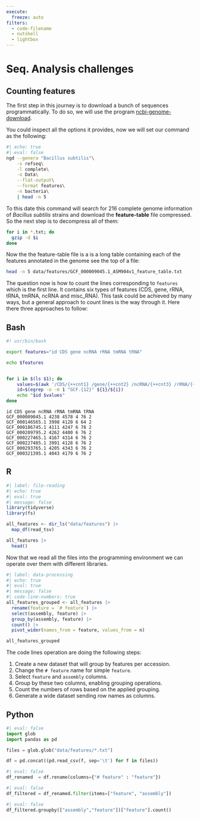 ```yaml
---
execute: 
  freeze: auto
filters:
  - code-filename
  - nutshell
  - lightbox
---
```


# Seq. Analysis challenges {.unnumbered}

## Counting features

The first step in this journey is to download a bunch of sequences programmatically. To do so, we will use the program [ncbi-genome-download](https://github.com/kblin/ncbi-genome-download).

You could inspect all the options it provides, now we will set our command as the following:

```.zsh
#| echo: true
#| eval: false
ngd --genera "Bacillus subtilis"\
    -s refseq\
    -l complete\
    -o Data\
    --flat-output\
    --format features\
    -n bacteria\
    | head -n 5
```
To this date this command will search for 216 complete genome information of *Bacillus subtilis* strains and download the **feature-table** file compressed. So the next step is to decompress all of them:

```.zsh
for i in *.txt; do
  gzip -d $i
done
```
Now the the feature-table file is a is a long table containing each of the features annotated in the genome see the top of a file:

```bash
head -n 5 data/features/GCF_000009045.1_ASM904v1_feature_table.txt
```

The question now is how to count the lines corresponding to `features` which is the first line. It contains six types of features (CDS, gene, rRNA, tRNA, tmRNA, ncRNA and misc_RNA). This task could be achieved by many ways, but a general approach to count lines is the way through it. Here there three approaches to follow:

:::{.panel-tabset}

## Bash

```.bash
#! usr/bin/bash

export features="id CDS gene ncRNA rRNA tmRNA tRNA"

echo $features


for i in $(ls $1); do
    values=$(awk '/CDS/{++cnt1} /gene/{++cnt2} /ncRNA/{++cnt3} /rRNA/{++cnt4} /tmRNA/{++cnt5} /tRNA/{++cnt} END {print cnt1, cnt2, cnt3, cnt4, cnt5, cnt6}' ${1}/${i});
    id=$(egrep -o -m 1 "GCF.{12}" ${1}/${i})
    echo "$id $values"
done
```

```
id CDS gene ncRNA rRNA tmRNA tRNA
GCF_000009045.1 4238 4578 4 76 2 
GCF_000146565.1 3998 4120 6 64 2 
GCF_000186745.1 4111 4247 6 78 2 
GCF_000209795.2 4262 4400 6 76 2 
GCF_000227465.1 4167 4314 6 76 2 
GCF_000227485.1 3991 4128 6 76 2 
GCF_000293765.1 4205 4343 6 76 2 
GCF_000321395.1 4043 4179 6 76 2 
```

## R

```r
#| label: file-reading
#| echo: true
#| eval: true
#| message: false
library(tidyverse)
library(fs)

all_features <- dir_ls("data/features") |> 
  map_df(read_tsv)

all_features |> 
  head()
```

Now that we read all the files into the programming environment we can operate over them with different libraries.
```r
#| label: data-processing
#| echo: true
#| eval: true
#| message: false
#| code-line-numbers: true
all_features_grouped <- all_features |> 
  rename(feature = `# feature`) |> 
  select(assembly, feature) |> 
  group_by(assembly, feature) |>
  count() |> 
  pivot_wider(names_from = feature, values_from = n)

all_features_grouped
```
The code lines operation are doing the following steps:

1. Create a new dataset that will group by features per accession.
2. Change the `# feature` name for simple `feature`.
3. Select `feature` and `assembly`  columns.
4. Group by these two columns, enabling grouping operations.
5. Count the numbers of rows based on the applied grouping.
6. Generate a wide dataset sending row names as columns.

## Python

```python
#| eval: false
import glob
import pandas as pd

files = glob.glob("data/features/*.txt")

df = pd.concat((pd.read_csv(f, sep='\t') for f in files))
```

```python
#| eval: false
df_renamed  = df.rename(columns={"# feature" : "feature"})
```


```python
#| eval: false
df_filtered = df_renamed.filter(items=["feature", "assembly"])
```


```python
#| eval: false
df_filtered.groupby(["assembly","feature"])["feature"].count()
```

:::

